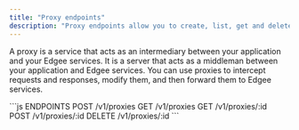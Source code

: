 ```yaml
---
title: "Proxy endpoints"
description: "Proxy endpoints allow you to create, list, get and delete Proxies."
---
```


A proxy is a service that acts as an intermediary between your application and your Edgee services. 
It is a server that acts as a middleman between your application and Edgee services. 
You can use proxies to intercept requests and responses, modify them, and then forward them to Edgee services.


<RequestExample>
```js ENDPOINTS
POST /v1/proxies
GET /v1/proxies 
GET /v1/proxies/:id
POST /v1/proxies/:id
DELETE /v1/proxies/:id
```
</RequestExample>


<Snippet file="snippet-edgee-sdk.mdx" />
